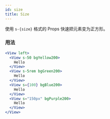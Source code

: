 ```yaml
---
id: size
title: Size
---
```


使用 `s-{size}` 格式的 Props 快速把元素变为正方形。

### 用法

```jsx live
<View left>
  <View s-50 bgYellow200>
    Hello
  </View>
  <View s-5rem bgGreen200>
    Hello
  </View>
  <View s={100} bgBlue200>
    Hello
  </View>
  <View s="150px" bgPurple200>
    Hello
  </View>
</View>
```
